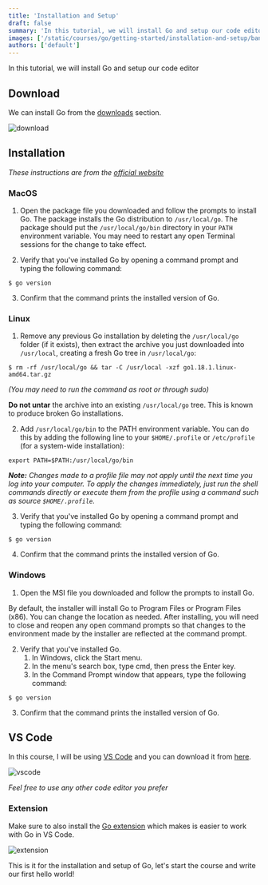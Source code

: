 ```yaml
---
title: 'Installation and Setup'
draft: false
summary: 'In this tutorial, we will install Go and setup our code editor'
images: ['/static/courses/go/getting-started/installation-and-setup/banner.png']
authors: ['default']
---
```


In this tutorial, we will install Go and setup our code editor

## Download

We can install Go from the [downloads](https://go.dev/dl) section.

![download](/static/courses/go/getting-started/installation-and-setup/download.png)

## Installation

_These instructions are from the [official website](https://go.dev/doc/install)_

### MacOS

1. Open the package file you downloaded and follow the prompts to install Go.
   The package installs the Go distribution to `/usr/local/go`. The package should put the `/usr/local/go/bin` directory in your `PATH` environment variable.
   You may need to restart any open Terminal sessions for the change to take effect.

2. Verify that you've installed Go by opening a command prompt and typing the following command:

```
$ go version
```

3. Confirm that the command prints the installed version of Go.

### Linux

1. Remove any previous Go installation by deleting the `/usr/local/go` folder (if it exists),
   then extract the archive you just downloaded into `/usr/local`, creating a fresh Go tree in `/usr/local/go`:

```
$ rm -rf /usr/local/go && tar -C /usr/local -xzf go1.18.1.linux-amd64.tar.gz
```

_(You may need to run the command as root or through sudo)_

**Do not untar** the archive into an existing `/usr/local/go` tree. This is known to produce broken Go installations.

2. Add `/usr/local/go/bin` to the PATH environment variable.
   You can do this by adding the following line to your `$HOME/.profile` or `/etc/profile` (for a system-wide installation):

```
export PATH=$PATH:/usr/local/go/bin
```

_**Note:** Changes made to a profile file may not apply until the next time you log into your computer. To apply the changes immediately, just run the shell commands directly or execute them from the profile using a command such as source `$HOME/.profile`._

3. Verify that you've installed Go by opening a command prompt and typing the following command:

```
$ go version
```

4. Confirm that the command prints the installed version of Go.

### Windows

1. Open the MSI file you downloaded and follow the prompts to install Go.

By default, the installer will install Go to Program Files or Program Files (x86).
You can change the location as needed. After installing, you will need to close and reopen any open command prompts so that changes to the environment made by the installer are reflected at the command prompt.

2. Verify that you've installed Go.
   1. In Windows, click the Start menu.
   2. In the menu's search box, type cmd, then press the Enter key.
   3. In the Command Prompt window that appears, type the following command:

```
$ go version
```

3. Confirm that the command prints the installed version of Go.

## VS Code

In this course, I will be using [VS Code](https://code.visualstudio.com) and you can download it from [here](https://code.visualstudio.com/download).

![vscode](/static/courses/go/getting-started/installation-and-setup/vscode.png)

_Feel free to use any other code editor you prefer_

### Extension

Make sure to also install the [Go extension](https://code.visualstudio.com/docs/languages/go) which makes is easier to work
with Go in VS Code.

![extension](/static/courses/go/getting-started/installation-and-setup/extension.png)

This is it for the installation and setup of Go, let's start the course and write our first hello world!
